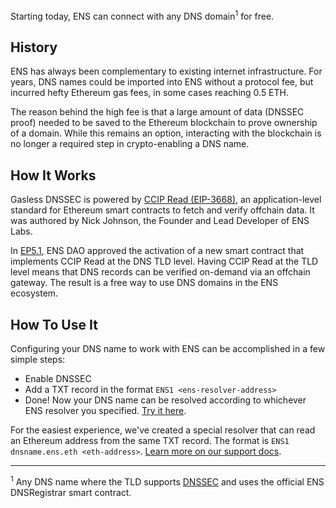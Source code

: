 Starting today, ENS can connect with any DNS domain<sup>1</sup> for free.

## History

ENS has always been complementary to existing internet infrastructure. For years, DNS names could be imported into ENS without a protocol fee, but incurred hefty Ethereum gas fees, in some cases reaching 0.5 ETH.

The reason behind the high fee is that a large amount of data (DNSSEC proof) needed to be saved to the Ethereum blockchain to prove ownership of a domain. While this remains an option, interacting with the blockchain is no longer a required step in crypto-enabling a DNS name.

## How It Works

Gasless DNSSEC is powered by [CCIP Read (EIP-3668)](https://eips.ethereum.org/EIPS/eip-3668), an application-level standard for Ethereum smart contracts to fetch and verify offchain data. It was authored by Nick Johnson, the Founder and Lead Developer of ENS Labs.

In [EP5.1](https://www.tally.xyz/gov/ens/proposal/4208408830555077285685632645423534041634535116286721240943655761928631543220), ENS DAO approved the activation of a new smart contract that implements CCIP Read at the DNS TLD level. Having CCIP Read at the TLD level means that DNS records can be verified on-demand via an offchain gateway. The result is a free way to use DNS domains in the ENS ecosystem.

## How To Use It

Configuring your DNS name to work with ENS can be accomplished in a few simple steps:

- Enable DNSSEC
- Add a TXT record in the format `ENS1 <ens-resolver-address>`
- Done! Now your DNS name can be resolved according to whichever ENS resolver you specified. [Try it here](https://ens-resolution.vercel.app/).

For the easiest experience, we've created a special resolver that can read an Ethereum address from the same TXT record. The format is `ENS1 dnsname.ens.eth <eth-address>`. [Learn more on our support docs](https://support.ens.domains/en/articles/8834820-offchain-gasless-dnssec-names-in-ens#h_94b4356040).

---

<sup>1</sup> Any DNS name where the TLD supports [DNSSEC](https://www.icann.org/resources/pages/dnssec-what-is-it-why-important-2019-03-05-en)
and uses the official ENS DNSRegistrar smart contract.
